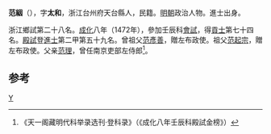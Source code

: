 '''范絪'''（{{bd|1440年||？}}），字'''太和'''，浙江台州府天台縣人，民籍。[[明朝|明朝]]政治人物。進士出身。

浙江鄉試第二十八名。[[成化|成化]]八年（1472年），參加壬辰科[[會試|會試]]，得[[貢士|貢士]]第七十四名。[[殿試|殿試]]登[[進士|進士]]第二甲第五十九名。曾祖父[[范彥善|范彥善]]，贈左布政使。祖父[[范起宗|范起宗]]，贈左布政使。父亲[[范理|范理]]，曾任南京吏部左侍郎<ref>《天一阁藏明代科举录选刊·登科录》（《成化八年壬辰科殿試金榜》）</ref>。

==参考==
{{reflist}}
{{明朝人物小作品}}
{{成化八年壬辰科殿試金榜}}
{{DEFAULTSORT:Fan范}}
[[Category:范姓|Y]]
